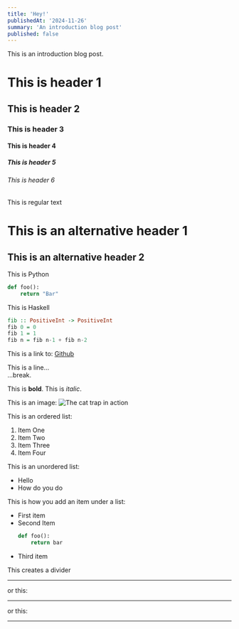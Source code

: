 ```yaml
---
title: 'Hey!'
publishedAt: '2024-11-26'
summary: 'An introduction blog post'
published: false
---
```


This is an introduction blog post.

# This is header 1
## This is header 2
### This is header 3
#### This is header 4
##### This is header 5
###### This is header 6
This is regular text

This is an alternative header 1
========

This is an alternative header 2
-------

This is Python
```python
def foo():
    return "Bar"
```

This is Haskell
```haskell
fib :: PositiveInt -> PositiveInt
fib 0 = 0
fib 1 = 1
fib n = fib n-1 + fib n-2
```
This is a link to:
[Github](https://github.com/)

This is a line...
<br/>
...break.

This is **bold**.
This is *italic*.

This is an image:
![The cat trap in action](https://media.istockphoto.com/id/626545182/photo/toronto-skyline-with-purple-light-toronto-ontario-canada.jpg?s=612x612&w=0&k=20&c=gTfPgxMvsUZaz7YS3EF2voErqf2MmQRpwlHnO1jVBBc=)

This is an ordered list:
1. Item One
2. Item Two
3. Item Three
5. Item Four

This is an unordered list:
- Hello
- How do you do

This is how you add an item under a list:
* First item
* Second Item
    ```python
    def foo():
        return bar
    ```
* Third item

This creates a divider
***
or this:

----
or this:
____


